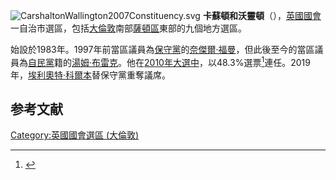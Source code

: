 {{expand|time=2013-09-17T17:31:22+00:00}}
[[File:CarshaltonWallington2007Constituency.svg|right]]
'''卡蘇頓和沃靈頓'''（{{lang-en|Carshalton and Wallington}}），[[英國|英國]][[英國國會|國會]]一自治市選區，包括[[大倫敦|大倫敦]]南部[[薩頓區|薩頓區]]東部的九個地方選區。

始設於1983年。1997年前當區議員為[[保守黨_(英國)|保守黨]]的[[奈傑爾·福曼|奈傑爾·福曼]]，但此後至今的當區議員為[[自由民主黨_(英國)|自民黨]]籍的[[湯姆·布雷克|湯姆·布雷克]]。他在[[2010年英國大選|2010年大選中]]，以48.3%選票<ref name="">{{cite news
|publisher=[[英國廣播公司|英國廣播公司]]
|date=2010年5月7日
|title=Election 2010/Constituency/Carshalton & Wallington
|url=http://news.bbc.co.uk/1/shared/election2010/results/constituency/a92.stm
|accessdate=2010年10月8日
|archive-date=2020年10月19日
|archive-url=https://web.archive.org/web/20201019204136/http://news.bbc.co.uk/1/shared/election2010/results/constituency/a92.stm
|dead-url=no
}}</ref>連任。2019年，[[埃利奧特·科爾本|埃利奧特·科爾本]]替保守黨重奪議席。

==参考文献==
<div class="references-small">
<references/>
</div>

{{DEFAULTSORT:Carshalton and Wallington (UK Parliament constituency)}}
{{英國國會選區 (倫敦)}}
[[Category:英國國會選區_(大倫敦)|Category:英國國會選區 (大倫敦)]]